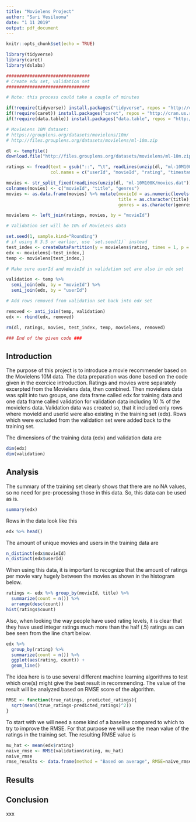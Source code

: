 ```yaml
---
title: "Movielens Project"
author: "Sari Vesiluoma"
date: "1 11 2019"
output: pdf_document
---
```


```r
knitr::opts_chunk$set(echo = TRUE)
```

```r
library(tidyverse)
library(caret)
library(dslabs)

################################
# Create edx set, validation set
################################

# Note: this process could take a couple of minutes

if(!require(tidyverse)) install.packages("tidyverse", repos = "http://cran.us.r-project.org")
if(!require(caret)) install.packages("caret", repos = "http://cran.us.r-project.org")
if(!require(data.table)) install.packages("data.table", repos = "http://cran.us.r-project.org")

# MovieLens 10M dataset:
# https://grouplens.org/datasets/movielens/10m/
# http://files.grouplens.org/datasets/movielens/ml-10m.zip

dl <- tempfile()
download.file("http://files.grouplens.org/datasets/movielens/ml-10m.zip", dl)

ratings <- fread(text = gsub("::", "\t", readLines(unzip(dl, "ml-10M100K/ratings.dat"))),
                 col.names = c("userId", "movieId", "rating", "timestamp"))

movies <- str_split_fixed(readLines(unzip(dl, "ml-10M100K/movies.dat")), "\\::", 3)
colnames(movies) <- c("movieId", "title", "genres")
movies <- as.data.frame(movies) %>% mutate(movieId = as.numeric(levels(movieId))[movieId],
                                           title = as.character(title),
                                           genres = as.character(genres))

movielens <- left_join(ratings, movies, by = "movieId")

# Validation set will be 10% of MovieLens data

set.seed(1, sample.kind="Rounding")
# if using R 3.5 or earlier, use `set.seed(1)` instead
test_index <- createDataPartition(y = movielens$rating, times = 1, p = 0.1, list = FALSE)
edx <- movielens[-test_index,]
temp <- movielens[test_index,]

# Make sure userId and movieId in validation set are also in edx set

validation <- temp %>% 
  semi_join(edx, by = "movieId") %>%
  semi_join(edx, by = "userId")

# Add rows removed from validation set back into edx set

removed <- anti_join(temp, validation)
edx <- rbind(edx, removed)

rm(dl, ratings, movies, test_index, temp, movielens, removed)

### End of the given code ###
```

## Introduction

The purpose of this project is to introduce a movie recommender based on the Movielens 10M data. The data preparation was done based on the code given in the exercice introduction. Ratings and movies were separately excerpted from the Movielens data, then combined. Then movielens data was split into two groups, one data frame called edx for training data and one data frame called validation for validation data including 10 % of the movielens data. Validation data was created so, that it included only rows where movieId and userId were also existing in the training set (edx). Rows which were excluded from the validation set were added back to the training set. 

The dimensions of the training data (edx) and validation data are

```r
dim(edx)
dim(validation)
```


## Analysis

The summary of the training set clearly shows that there are no NA values, so no need for pre-processing those in this data. So, this data can be used as is. 

```r
summary(edx)
```

Rows in the data look like this

```r
edx %>% head()
```

The amount of unique movies and users in the training data are

```r
n_distinct(edx$movieId)
n_distinct(edx$userId)
```

When using this data, it is important to recognize that the amount of ratings per movie vary hugely between the movies as shown in the histogram below.

```r
ratings <- edx %>% group_by(movieId, title) %>%
  summarize(count = n()) %>%
  arrange(desc(count))
hist(ratings$count)
```

Also, when looking the way people have used rating levels, it is clear that they have used integer ratings much more than the half (.5) ratings as can bee seen from the line chart below. 

```r
edx %>%
  group_by(rating) %>%
  summarize(count = n()) %>%
  ggplot(aes(rating, count)) +
  geom_line()
```

The idea here is to use several different machine learning algorithms to test which one(s) might give the best result in recommending. The value of the result will be analyzed based on RMSE score of the algorithm. 

```r
RMSE <- function(true_ratings, predicted_ratings){
  sqrt(mean((true_ratings-predicted_ratings)^2))
}
```

To start with we will need a some kind of a baseline compared to which to try to improve the RMSE. For that purpose we will use the mean value of the ratings in the training set. The resulting RMSE value is

```r
mu_hat <- mean(edx$rating)
naive_rmse <- RMSE(validation$rating, mu_hat)
naive_rmse
rmse_results <- data.frame(method = "Based on average", RMSE=naive_rmse)
```


## Results


## Conclusion

xxx
